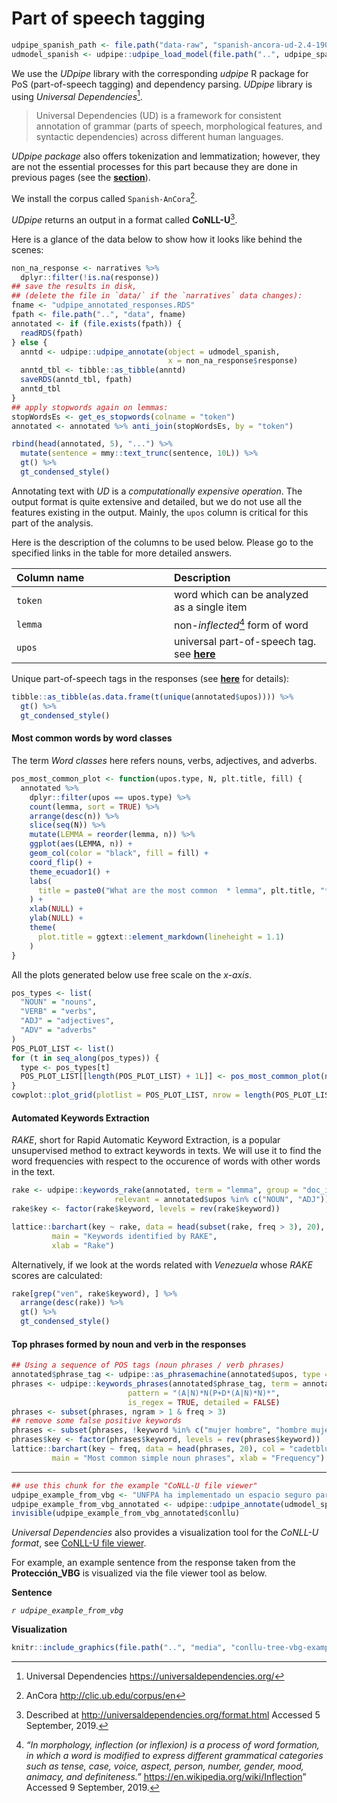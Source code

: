 # Part of speech tagging {-}

```r
udpipe_spanish_path <- file.path("data-raw", "spanish-ancora-ud-2.4-190531.udpipe")
udmodel_spanish <- udpipe::udpipe_load_model(file.path("..", udpipe_spanish_path))
```

We use the *UDpipe* library with the corresponding *udpipe* R package for PoS
(part-of-speech tagging) and dependency parsing. *UDpipe* library is using
*Universal Dependencies*[^6].

> Universal Dependencies (UD) is a framework for consistent annotation of
grammar (parts of speech, morphological features, and syntactic dependencies)
across different human languages.

*UDpipe package* also offers tokenization and lemmatization; however, they are not
the essential processes for this part because they are done in previous pages
(see the [**section**](#textual-data-preparation)).

We install the corpus called `Spanish-AnCora`[^ancora].

*UDpipe* returns an output in a format called **CoNLL-U**[^7]. 

Here is a glance of the data below to show how it looks like behind the scenes:

```r
non_na_response <- narratives %>% 
  dplyr::filter(!is.na(response))
## save the results in disk,
## (delete the file in `data/` if the `narratives` data changes):
fname <- "udpipe_annotated_responses.RDS"
fpath <- file.path("..", "data", fname)
annotated <- if (file.exists(fpath)) {
  readRDS(fpath)
} else {
  anntd <- udpipe::udpipe_annotate(object = udmodel_spanish, 
                                   x = non_na_response$response)
  anntd_tbl <- tibble::as_tibble(anntd)
  saveRDS(anntd_tbl, fpath)
  anntd_tbl
}
## apply stopwords again on lemmas:
stopWordsEs <- get_es_stopwords(colname = "token")
annotated <- annotated %>% anti_join(stopWordsEs, by = "token")
```

```r
rbind(head(annotated, 5), "...") %>% 
  mutate(sentence = mmy::text_trunc(sentence, 10L)) %>% 
  gt() %>% 
  gt_condensed_style()
```

Annotating text with *UD* is a *computationally expensive operation*. The output
format is quite extensive and detailed, but we do not use all the features
existing in the output. Mainly, the `upos` column is critical for this part of
the analysis.

Here is the description of the columns to be used below. Please go to the
specified links in the table for more detailed answers.

| Column name | Description |
|:------------|:------------|
| `token` | word which can be analyzed as a single item |
| `lemma` | non-*inflected*[^8] form of word |
| `upos` | universal part-of-speech tag. see [**here**](https://universaldependencies.org/u/pos/index.html) |

Unique part-of-speech tags in the responses (see [**here**](https://universaldependencies.org/u/pos/index.html) for details):
```r
tibble::as_tibble(as.data.frame(t(unique(annotated$upos)))) %>% 
  gt() %>% 
  gt_condensed_style()
```

#### Most common words by word classes {-}

The term *Word classes* here refers nouns, verbs, adjectives, and adverbs.

```r
pos_most_common_plot <- function(upos.type, N, plt.title, fill) {
  annotated %>%
    dplyr::filter(upos == upos.type) %>% 
    count(lemma, sort = TRUE) %>% 
    arrange(desc(n)) %>% 
    slice(seq(N)) %>%
    mutate(LEMMA = reorder(lemma, n)) %>% 
    ggplot(aes(LEMMA, n)) +
    geom_col(color = "black", fill = fill) +
    coord_flip() +
    theme_ecuador1() +
    labs(
      title = paste0("What are the most common  * lemma", plt.title, "*  in all responses?")
    ) +
    xlab(NULL) +
    ylab(NULL) +
    theme(
      plot.title = ggtext::element_markdown(lineheight = 1.1)
    )
}
```

All the plots generated below use free scale on the *x-axis*.

```r
pos_types <- list(
  "NOUN" = "nouns",
  "VERB" = "verbs",
  "ADJ" = "adjectives",
  "ADV" = "adverbs"
)
POS_PLOT_LIST <- list()
for (t in seq_along(pos_types)) {
  type <- pos_types[t]
  POS_PLOT_LIST[[length(POS_PLOT_LIST) + 1L]] <- pos_most_common_plot(names(type), 20, type[[1L]], color_set_16()[t+7])
}
cowplot::plot_grid(plotlist = POS_PLOT_LIST, nrow = length(POS_PLOT_LIST))
```

#### Automated Keywords Extraction {-}

*RAKE*, short for Rapid Automatic Keyword Extraction, is a popular unsupervised
method to extract keywords in texts. We will use it to find the word
frequencies with respect to the occurence of words with other words in the text.

```r
rake <- udpipe::keywords_rake(annotated, term = "lemma", group = "doc_id", 
                       relevant = annotated$upos %in% c("NOUN", "ADJ"))
rake$key <- factor(rake$keyword, levels = rev(rake$keyword))
```

```r
lattice::barchart(key ~ rake, data = head(subset(rake, freq > 3), 20), col = "red", 
         main = "Keywords identified by RAKE", 
         xlab = "Rake")
```

Alternatively, if we look at the words related with *Venezuela* whose *RAKE*
scores are calculated:

```r
rake[grep("ven", rake$keyword), ] %>% 
  arrange(desc(rake)) %>% 
  gt() %>% 
  gt_condensed_style()
```


#### Top phrases formed by noun and verb in the responses {-}

```r
## Using a sequence of POS tags (noun phrases / verb phrases)
annotated$phrase_tag <- udpipe::as_phrasemachine(annotated$upos, type = "upos")
phrases <- udpipe::keywords_phrases(annotated$phrase_tag, term = annotated$lemma, 
                          pattern = "(A|N)*N(P+D*(A|N)*N)*", 
                          is_regex = TRUE, detailed = FALSE)
phrases <- subset(phrases, ngram > 1 & freq > 3)
## remove some false positive keywords
phrases <- subset(phrases, !keyword %in% c("mujer hombre", "hombre mujer"))
phrases$key <- factor(phrases$keyword, levels = rev(phrases$keyword))
lattice::barchart(key ~ freq, data = head(phrases, 20), col = "cadetblue", 
         main = "Most common simple noun phrases", xlab = "Frequency")
```

***

```r
## use this chunk for the example "CoNLL-U file viewer"
udpipe_example_from_vbg <- "UNFPA ha implementado un espacio seguro para la atención de mujeres en movilidad humana y gestión de casos en Sucumbíos-Puente San Miguel."
udpipe_example_from_vbg_annotated <- udpipe::udpipe_annotate(udmodel_spanish, x = udpipe_example_from_vbg)
invisible(udpipe_example_from_vbg_annotated$conllu)
```

*Universal Dependencies* also provides a visualization tool for the *CoNLL-U format*, see 
[CoNLL-U file viewer](https://universaldependencies.org/conllu_viewer.html).

For example, an example sentence from the response taken from the
**Protección_VBG** is visualized via the file viewer tool as below.

**Sentence**

*`r udpipe_example_from_vbg`*

**Visualization**

```r
knitr::include_graphics(file.path("..", "media", "conllu-tree-vbg-example.png"))
```

[^6]: Universal Dependencies <https://universaldependencies.org/>

[^ancora]: AnCora <http://clic.ub.edu/corpus/en>

[^7]: Described at <http://universaldependencies.org/format.html> Accessed 5
September, 2019.

[^8]: *"In morphology, inflection (or inflexion) is a process of word formation, in which a word is modified to express different grammatical categories such as tense, case, voice, aspect, person, number, gender, mood, animacy, and definiteness."* <https://en.wikipedia.org/wiki/Inflection>" Accessed 9 September, 2019.


